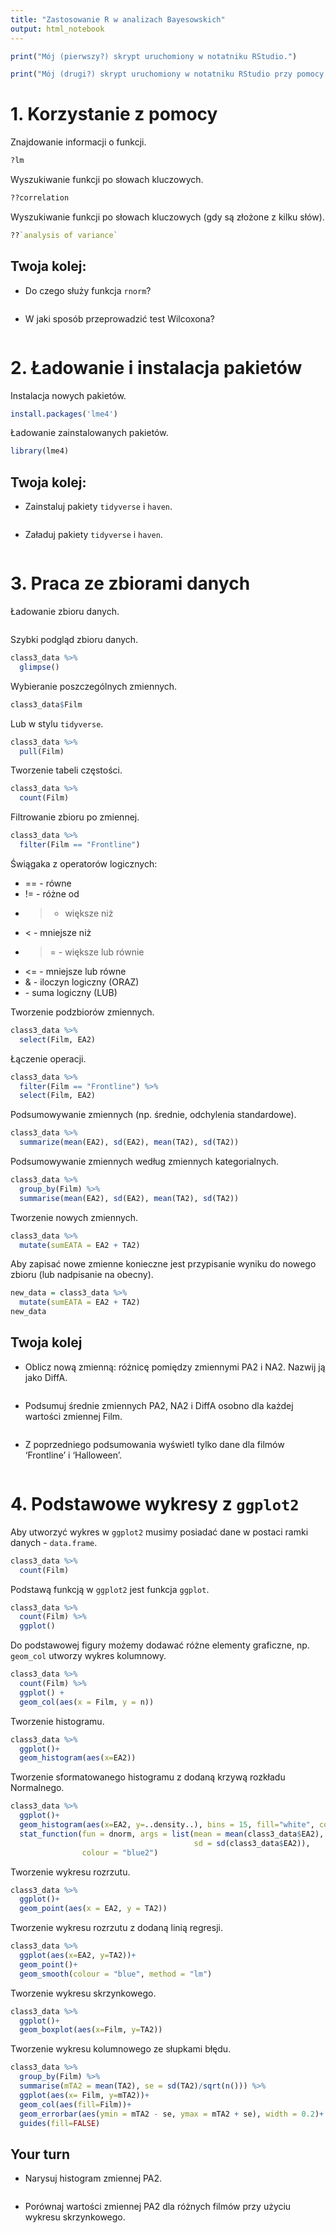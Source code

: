 ```yaml
---
title: "Zastosowanie R w analizach Bayesowskich"
output: html_notebook
---
```


```r
print("Mój (pierwszy?) skrypt uruchomiony w notatniku RStudio.")
```

```r
print("Mój (drugi?) skrypt uruchomiony w notatniku RStudio przy pomocy Ctrl+Shift+Enter.")
```

# 1. Korzystanie z pomocy

Znajdowanie informacji o funkcji.

```r
?lm
```

Wyszukiwanie funkcji po słowach kluczowych.

```r
??correlation
```

Wyszukiwanie funkcji po słowach kluczowych (gdy są złożone z kilku słów).

```r
??`analysis of variance`
```


## Twoja kolej:
- Do czego służy funkcja `rnorm`?
```r

```

- W jaki sposób przeprowadzić test Wilcoxona?
```r

```


# 2. Ładowanie i instalacja pakietów


Instalacja nowych pakietów.

```r
install.packages('lme4')
```

Ładowanie zainstalowanych pakietów.

```r
library(lme4)
```


## Twoja kolej:

- Zainstaluj pakiety `tidyverse` i `haven`.
```r

```

- Załaduj pakiety `tidyverse` i `haven`.
```r

```


# 3. Praca ze zbiorami danych

Ładowanie zbioru danych. 

```r

```


Szybki podgląd zbioru danych.

```r
class3_data %>% 
  glimpse()
```

Wybieranie poszczególnych zmiennych.

```r
class3_data$Film
```

Lub w stylu `tidyverse`.

```r
class3_data %>% 
  pull(Film)
```

Tworzenie tabeli częstości.

```r
class3_data %>% 
  count(Film)
```

Filtrowanie zbioru po zmiennej.

```r
class3_data %>% 
  filter(Film == "Frontline")
```

Świągaka z operatorów logicznych:

- == - równe
- != - różne od
- > - większe niż
- < - mniejsze niż
- >= - większe lub równie
- <= - mniejsze lub równe
- & - iloczyn logiczny (ORAZ)
- | - suma logiczny (LUB)


Tworzenie podzbiorów zmiennych.

```r
class3_data %>% 
  select(Film, EA2)
```

Łączenie operacji.

```r
class3_data %>% 
  filter(Film == "Frontline") %>% 
  select(Film, EA2)
```

Podsumowywanie zmiennych (np. średnie, odchylenia standardowe).

```r
class3_data %>% 
  summarize(mean(EA2), sd(EA2), mean(TA2), sd(TA2))
```

Podsumowywanie zmiennych według zmiennych kategorialnych.

```r
class3_data %>% 
  group_by(Film) %>% 
  summarise(mean(EA2), sd(EA2), mean(TA2), sd(TA2))
```

Tworzenie nowych zmiennych.

```r
class3_data %>% 
  mutate(sumEATA = EA2 + TA2)
```

Aby zapisać nowe zmienne konieczne jest przypisanie wyniku do nowego zbioru (lub nadpisanie na obecny).

```r
new_data = class3_data %>% 
  mutate(sumEATA = EA2 + TA2)
new_data
```


## Twoja kolej
- Oblicz nową zmienną: różnicę pomiędzy zmiennymi PA2 i NA2. Nazwij ją jako DiffA.
```r

```

- Podsumuj średnie zmiennych PA2, NA2 i DiffA osobno dla każdej wartości zmiennej Film.
```r

```

- Z poprzedniego podsumowania wyświetl tylko dane dla filmów 'Frontline' i 'Halloween'.
```r

```



# 4. Podstawowe wykresy z `ggplot2`

Aby utworzyć wykres w `ggplot2` musimy posiadać dane w postaci ramki danych - `data.frame`.

```r
class3_data %>% 
  count(Film)
```

Podstawą funkcją w `ggplot2` jest funkcja `ggplot`.

```r
class3_data %>% 
  count(Film) %>% 
  ggplot()
```

Do podstawowej figury możemy dodawać różne elementy graficzne, np. `geom_col` utworzy wykres kolumnowy.

```r
class3_data %>% 
  count(Film) %>% 
  ggplot() + 
  geom_col(aes(x = Film, y = n))
```

Tworzenie histogramu.

```r
class3_data %>% 
  ggplot()+
  geom_histogram(aes(x=EA2))
```

Tworzenie sformatowanego histogramu z dodaną krzywą rozkładu Normalnego.

```r
class3_data %>% 
  ggplot()+
  geom_histogram(aes(x=EA2, y=..density..), bins = 15, fill="white", colour="black")+
  stat_function(fun = dnorm, args = list(mean = mean(class3_data$EA2), 
                                         sd = sd(class3_data$EA2)),
                colour = "blue2")
```

Tworzenie wykresu rozrzutu.

```r
class3_data %>% 
  ggplot()+
  geom_point(aes(x = EA2, y = TA2))
```

Tworzenie wykresu rozrzutu z dodaną linią regresji.

```r
class3_data %>% 
  ggplot(aes(x=EA2, y=TA2))+
  geom_point()+
  geom_smooth(colour = "blue", method = "lm")
```

Tworzenie wykresu skrzynkowego.
```r
class3_data %>% 
  ggplot()+
  geom_boxplot(aes(x=Film, y=TA2))
```

Tworzenie wykresu kolumnowego ze słupkami błędu.
```r
class3_data %>% 
  group_by(Film) %>% 
  summarise(mTA2 = mean(TA2), se = sd(TA2)/sqrt(n())) %>% 
  ggplot(aes(x= Film, y=mTA2))+
  geom_col(aes(fill=Film))+
  geom_errorbar(aes(ymin = mTA2 - se, ymax = mTA2 + se), width = 0.2)+
  guides(fill=FALSE)
```

## Your turn
- Narysuj histogram zmiennej PA2.
```r

```
- Porównaj wartości zmiennej PA2 dla różnych filmów przy użyciu wykresu skrzynkowego.
```r

```



